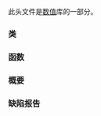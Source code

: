 {{cpp/header/title|complex}}
{{cpp/header/navbar}}

此头文件是[[cpp/numeric|数值]]库的一部分。

===类===
{{dsc begin}}
{{dsc tclass|cpp/numeric/complex|复数类型}}
{{dsc end}}

===函数===
{{dsc begin}}

{{dsc h2|运算}}
{{dsc inc|cpp/numeric/complex/dsc operator_arith2}}
{{dsc inc|cpp/numeric/complex/dsc operator_arith3}}
{{dsc inc|cpp/numeric/complex/dsc operator_cmp}}
{{dsc inc|cpp/numeric/complex/dsc operator_ltltgtgt}}
{{dsc inc|cpp/numeric/complex/dsc real2}}
{{dsc inc|cpp/numeric/complex/dsc imag2}}
{{dsc inc|cpp/numeric/complex/dsc abs}}
{{dsc inc|cpp/numeric/complex/dsc arg}}
{{dsc inc|cpp/numeric/complex/dsc norm}}
{{dsc inc|cpp/numeric/complex/dsc conj}}
{{dsc inc|cpp/numeric/complex/dsc proj}}
{{dsc inc|cpp/numeric/complex/dsc polar}}

{{dsc h2|指数函数}}
{{dsc inc|cpp/numeric/complex/dsc exp}}
{{dsc inc|cpp/numeric/complex/dsc log}}
{{dsc inc|cpp/numeric/complex/dsc log10}}

{{dsc h2|幂函数}}
{{dsc inc|cpp/numeric/complex/dsc pow}}
{{dsc inc|cpp/numeric/complex/dsc sqrt}}

{{dsc h2|三角函数}}
{{dsc inc|cpp/numeric/complex/dsc sin}}
{{dsc inc|cpp/numeric/complex/dsc cos}}
{{dsc inc|cpp/numeric/complex/dsc tan}}
{{dsc inc|cpp/numeric/complex/dsc asin}}
{{dsc inc|cpp/numeric/complex/dsc acos}}
{{dsc inc|cpp/numeric/complex/dsc atan}}

{{dsc h2|双曲函数}}
{{dsc inc|cpp/numeric/complex/dsc sinh}}
{{dsc inc|cpp/numeric/complex/dsc cosh}}
{{dsc inc|cpp/numeric/complex/dsc tanh}}
{{dsc inc|cpp/numeric/complex/dsc asinh}}
{{dsc inc|cpp/numeric/complex/dsc acosh}}
{{dsc inc|cpp/numeric/complex/dsc atanh}}

{{dsc h2|字面量}}
{{dsc inc|cpp/numeric/dsc operator""i}}
{{dsc end}}

===概要===
{{cpp/synopsis/complex}}

===缺陷报告===
{{dr list begin}}
{{dr list item|wg=lwg|dr=79|std=C++98|before=概要中缺失了 {{ltt|cpp/numeric/complex/polar}} 的第二个形参的默认实参|after=已补充}}
{{dr list end}}

{{langlinks|en|es|ja}}